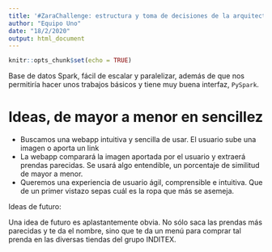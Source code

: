 ```yaml
---
title: '#ZaraChallenge: estructura y toma de decisiones de la arquitectura'
author: "Equipo Uno"
date: "18/2/2020"
output: html_document
---
```


```r
knitr::opts_chunk$set(echo = TRUE)
```

Base de datos Spark, fácil de escalar y paralelizar, además de que nos permitiría hacer unos trabajos básicos y tiene muy buena interfaz, `PySpark`.

# Ideas, de mayor a menor en sencillez

- Buscamos una webapp intuitiva y sencilla de usar. El usuario sube una imagen o aporta un link
- La webapp comparará la imagen aportada por el usuario y extraerá prendas parecidas. Se usará algo entendible, un porcentaje de similitud de mayor a menor.
- Queremos una experiencia de usuario ágil, comprensible e intuitiva. Que de un primer vistazo sepas cuál es la ropa que más se asemeja.

Ideas de futuro:

Una idea de futuro es aplastantemente obvia. No sólo saca las prendas más parecidas y te da el nombre, sino que te da un menú para comprar tal prenda en las diversas tiendas del grupo INDITEX.